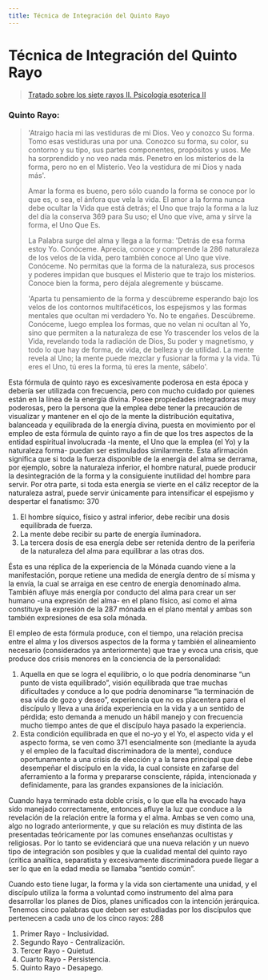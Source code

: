```yaml
---
title: Técnica de Integración del Quinto Rayo
---
```


# Técnica de Integración del Quinto Rayo

> [Tratado sobre los siete rayos II. Psicologia esoterica II](/tratado-sobre-los-siete-rayos-II/la-coordinacion-de-la-personalidad#quinto-rayo) 

### Quinto Rayo:

> 'Atraigo hacia mi las vestiduras de mi Dios. Veo y conozco Su forma. Tomo esas vestiduras una por una. Conozco su forma, su color, su contorno y su tipo, sus partes componentes, propósitos y usos. Me ha sorprendido y no veo nada más. Penetro en los misterios de la forma, pero no en el Misterio. Veo la vestidura de mi Dios y nada más'.
>
> Amar la forma es bueno, pero sólo cuando la forma se conoce por lo que es, o sea, el ánfora que vela la vida. El amor a la forma nunca debe ocultar la Vida que está detrás; el Uno que trajo la forma a la luz del día la conserva <Pin lang="en">369</Pin> para Su uso; el Uno que vive, ama y sirve la forma, el Uno Que Es.
>
> La Palabra surge del alma y llega a la forma: 'Detrás de esa forma estoy Yo. Conóceme. Aprecia, conoce y comprende la <Pin lang="es">286</Pin> naturaleza de los velos de la vida, pero también conoce al Uno que vive. Conóceme. No permitas que la forma de la naturaleza, sus procesos y poderes impidan que busques el Misterio que te trajo los misterios. Conoce bien la forma, pero déjala alegremente y búscame.
>
> 'Aparta tu pensamiento de la forma y descúbreme esperando bajo los velos de los contornos multifacéticos, los espejismos y las formas mentales que ocultan mi verdadero Yo. No te engañes. Descúbreme. Conóceme, luego emplea los formas, que no velan ni ocultan al Yo, sino que permiten a la naturaleza de ese Yo trascender los velos de la Vida, revelando toda la radiación de Dios, Su poder y magnetismo, y todo lo que hay de forma, de vida, de belleza y de utilidad. La mente revela al Uno; la mente puede mezclar y fusionar la forma y la vida. Tú eres el Uno, tú eres la forma, tú eres la mente, sábelo'.

Esta fórmula de quinto rayo es excesivamente poderosa en esta época y debería ser utilizada con frecuencia, pero con mucho cuidado por quienes están en la línea de la energía divina. Posee propiedades integradoras muy poderosas, pero la persona que la emplea debe tener la precaución de visualizar y mantener en el ojo de la mente la distribución equitativa, balanceada y equilibrada de la energía divina, puesta en movimiento por el empleo de esta fórmula de quinto rayo a fin de que los tres aspectos de la entidad espiritual involucrada -la mente, el Uno que la emplea (el Yo) y la naturaleza forma- puedan ser estimulados similarmente. Esta afirmación significa que si toda la fuerza disponible de la energía del alma se derrama, por ejemplo, sobre la naturaleza inferior, el hombre natural, puede producir la desintegración de la forma y la consiguiente inutilidad del hombre para servir. Por otra parte, si toda esta energía se vierte en el cáliz receptor de la naturaleza astral, puede servir únicamente para intensificar el espejismo y despertar el fanatismo: <Pin lang="en">370</Pin>

1. El hombre síquico, físico y astral inferior, debe recibir una dosis equilibrada de fuerza.
2. La mente debe recibir su parte de energía iluminadora.
3. La tercera dosis de esa energía debe ser retenida dentro de la periferia de la naturaleza del alma para equilibrar a las otras dos.

Ésta es una réplica de la experiencia de la Mónada cuando viene a la manifestación, porque retiene una medida de energía dentro de sí misma y la envía, la cual se arraiga en ese centro de energía denominado alma. También afluye más energía por conducto del alma para crear un ser humano -una expresión del alma- en el plano físico, así como el alma constituye la expresión de la <Pin lang="es">287</Pin> mónada en el plano mental y ambas son también expresiones de esa sola mónada.

El empleo de esta fórmula produce, con el tiempo, una relación precisa entre el alma y los diversos aspectos de la forma y también el alineamiento necesario (considerados ya anteriormente) que trae y evoca una crisis, que produce dos crisis menores en la conciencia de la personalidad:

1. Aquella en que se logra el equilibrio, o lo que podría denominarse “un punto de vista equilibrado”, visión equilibrada que trae muchas dificultades y conduce a lo que podría denominarse “la terminación de esa vida de gozo y deseo”, experiencia que no es placentera para el discípulo y lleva a una árida experiencia en la vida y a un sentido de pérdida; esto demanda a menudo un hábil manejo y con frecuencia mucho tiempo antes de que el discípulo haya pasado la experiencia.
2. Esta condición equilibrada en que el no-yo y el Yo, el aspecto vida y el aspecto forma, se ven como <Pin lang="en">371</Pin> esencialmente son (mediante la ayuda y el empleo de la facultad discriminadora de la mente), conduce oportunamente a una crisis de elección y a la tarea principal que debe desempeñar el discípulo en la vida, la cual consiste en zafarse del aferramiento a la forma y prepararse consciente, rápida, intencionada y definidamente, para las grandes expansiones de la iniciación.

Cuando haya terminado esta doble crisis, o lo que ella ha evocado haya sido manejado correctamente, entonces afluye la luz que conduce a la revelación de la relación entre la forma y el alma. Ambas se ven como una, algo no logrado anteriormente, y que su relación es muy distinta de las presentadas teóricamente por las comunes enseñanzas ocultistas y religiosas. Por lo tanto se evidenciará que una nueva relación y un nuevo tipo de integración son posibles y que la cualidad mental del quinto rayo (crítica analítica, separatista y excesivamente discriminadora puede llegar a ser lo que en la edad media se llamaba “sentido común”.

Cuando esto tiene lugar, la forma y la vida son ciertamente una unidad, y el discípulo utiliza la forma a voluntad como instrumento del alma para desarrollar los planes de Dios, planes unificados con la intención jerárquica. Tenemos cinco palabras que deben ser estudiadas por los discípulos que pertenecen a cada uno de los cinco rayos: <Pin lang="es">288</Pin>

1. Primer Rayo - Inclusividad.
2. Segundo Rayo - Centralización.
3. Tercer Rayo - Quietud.
4. Cuarto Rayo - Persistencia.
5. Quinto Rayo - Desapego.
